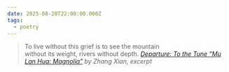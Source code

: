 ```yaml
---
date: 2025-08-20T22:00:00.000Z
tags:
  - poetry
---
```

> To live without this grief is to see the mountain<br/>
> without its weight, rivers without depth.
> <cite><i>[Departure: To the Tune “Mu Lan Hua: Magnolia”](https://poems.com/poem/departure-to-the-tune-mu-lan-hua-magnolia/)</i> by Zhang Xian, excerpt</cite>
